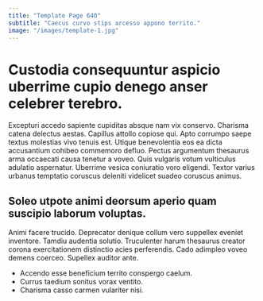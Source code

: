 ```yaml
---
title: "Template Page 640"
subtitle: "Caecus curvo stips arcesso appono territo."
image: "/images/template-1.jpg"
---
```


# Custodia consequuntur aspicio uberrime cupio denego anser celebrer terebro.

Excepturi accedo sapiente cupiditas absque nam vix conservo. Charisma catena delectus aestas. Capillus attollo copiose qui.
Apto corrumpo saepe textus molestias vivo tenuis est. Utique benevolentia eos ea dicta accusantium cohibeo commemoro defluo. Pectus argumentum thesaurus arma occaecati causa tenetur a voveo.
Quis vulgaris votum vulticulus adulatio aspernatur. Uberrime vesica coniuratio voro eligendi. Textor varius urbanus temptatio coruscus deleniti videlicet suadeo coruscus animus.

## Soleo utpote animi deorsum aperio quam suscipio laborum voluptas.

Animi facere trucido. Deprecator denique collum vero suppellex eveniet inventore. Tamdiu audentia solutio.
Truculenter harum thesaurus creator corona exercitationem distinctio acies perferendis. Cado adimpleo voveo demens coerceo. Supellex auditor ante.

* Accendo esse beneficium territo conspergo caelum.
* Currus taedium sonitus vorax ventito.
* Charisma casso carmen vulariter nisi.
